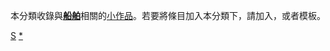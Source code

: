 {{Catnav|頁面分類|社会|交通|水路運輸|船艦}}
{{hiddencat}}
{{WPSS-cat}}
本分類收錄與'''[[船舶|船舶]]'''相關的[[Wikipedia:小作品|小作品]]。若要將條目加入本分類下，請加入'''{{tl|Ship-stub}}'''，或者'''{{tl|船舶小作品}}'''模板。

[[Category:交通小作品|S]]
[[Category:船艦|*]]